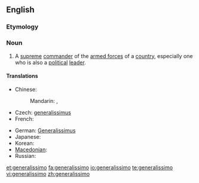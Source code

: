 ==English==
{{wikipedia}}

===Etymology===
{{etyl|it}}

===Noun===
{{en-noun}}

# {{military}} A [[supreme]] [[commander]] of the [[armed forces]] of a [[country]], especially one who is also a [[political]] [[leader]].

====Translations====
{{trans-top|supreme commander}}
* Chinese:
*: Mandarin: {{t|zh|大元帥|sc=Hani}},  {{t|zh|大元帅|tr=dàyuánshuài|sc=Hani}}
* Czech: [[generalissimus]] {{m}}
* French: {{t|fr|généralissime|m}}
{{trans-mid}}
* German: [[Generalissimus]] {{m}}
* Japanese: {{t|ja|総統|tr=そうとう, sōtō|sc=Jpan}}
* Korean: {{t|ko|총통|sc=Kore}}
* [[Macedonian]]: {{t|mk|генералисимус|m|tr=generalísimus|sc=Cyrl}}
* Russian: {{t|ru|генералиссимус|m|tr=generalíssimus|sc=Cyrl}}
{{trans-bottom}}

[[et:generalissimo]]
[[fa:generalissimo]]
[[io:generalissimo]]
[[te:generalissimo]]
[[vi:generalissimo]]
[[zh:generalissimo]]